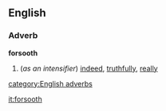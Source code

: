 ==English==
===Adverb===
'''forsooth'''
#(''as an intensifier'') [[indeed]], [[truthfully]], [[really]]
[[category:English adverbs]]

[[it:forsooth]]